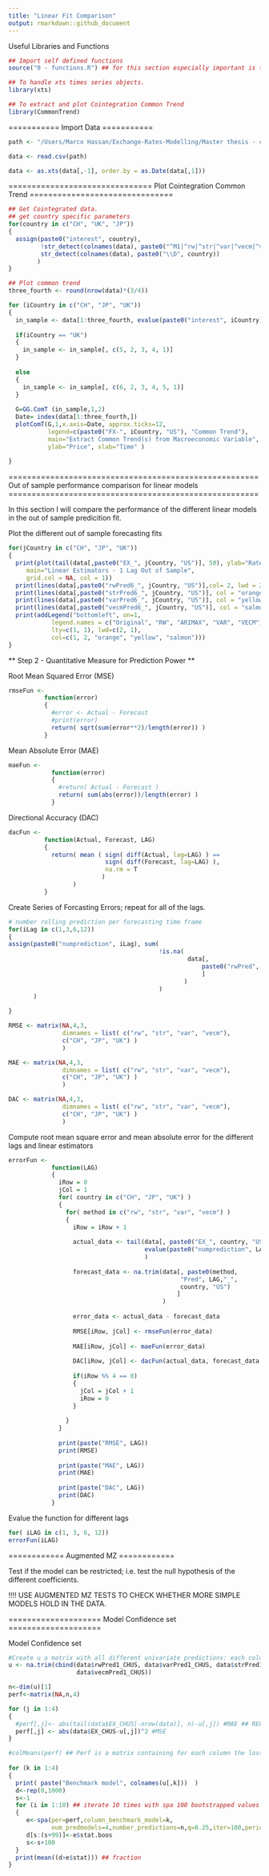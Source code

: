 ---
title: "Linear Fit Comparison"
output: rmarkdown::github_document
---

Useful Libraries and Functions
```{r}
## Import self defined functions
source("0 - functions.R") ## for this section especially important is the SPA function that returns the bootstrapped interval for the superior preddiction ability hypothesis.

## To handle xts times series objects.
library(xts)

## To extract and plot Cointegration Common Trend
library(CommonTrend)

```


===========
Import Data
===========
```{r}
path <- "/Users/Marco Hassan/Exchange-Rates-Modelling/Master thesis - codice/Written\ Data/level_linear_pred.csv"

data <- read.csv(path)

data <- as.xts(data[,-1], order.by = as.Date(data[,1]))
```


===============================
Plot Cointegration Common Trend
===============================

```{r}
## Get Cointegrated data.
## get country specific parameters
for(country in c("CH", "UK", "JP"))
{
  assign(paste0("interest", country), 
         !str_detect(colnames(data), paste0("^M1|^rw|^str|^var|^vecm|^vecm+\\D", country)) & ## with M3
         str_detect(colnames(data), paste0("\\D", country))
        )
}

## Plot common trend
three_fourth <- round(nrow(data)*(3/4))

for (iCountry in c("CH", "JP", "UK"))
{
  in_sample <- data[1:three_fourth, evalue(paste0("interest", iCountry))]
  
  if(iCountry == "UK")
  {
    in_sample <- in_sample[, c(5, 2, 3, 4, 1)]
  }
  
  else
  {
    in_sample <- in_sample[, c(6, 2, 3, 4, 5, 1)]
  }
  
  G=GG.ComT (in_sample,1,2)
  Date= index(data[1:three_fourth,])
  plotComT(G,1,x.axis=Date, approx.ticks=12,
           legend=c(paste0("FX-", iCountry, "US"), "Common Trend"),
           main="Extract Common Trend(s) from Macroeconomic Variable",
           ylab="Price", xlab="Time" )
    
}
```


======================================================
Out of sample performance comparison for linear models
======================================================

In this section I will compare the performance of the different linear models in the out of sample predicition fit.

Plot the different out of sample forecasting fits
```{r}
for(jCountry in c("CH", "JP", "UK"))
{
  print(plot(tail(data[,paste0("EX_", jCountry, "US")], 50), ylab="Rates", 
     main="Linear Estimators - 1 Lag Out of Sample",
     grid.col = NA, col = 1))
  print(lines(data[,paste0("rwPred6_", jCountry, "US")],col= 2, lwd = 2))
  print(lines(data[,paste0("strPred6_", jCountry, "US")], col = "orange", lwd = 2))
  print(lines(data[,paste0("varPred6_", jCountry, "US")], col = "yellow", lwd = 2))
  print(lines(data[,paste0("vecmPred6_", jCountry, "US")], col = "salmon", lwd = 2))
  print(addLegend("bottomleft", on=1, 
            legend.names = c("Original", "RW", "ARIMAX", "VAR", "VECM"), 
            lty=c(1, 1), lwd=c(2, 1),
            col=c(1, 2, "orange", "yellow", "salmon"))) 
}

```


** Step 2 - Quantitative Measure for Prediction Power **

Root Mean Squared Error (MSE)
```{r}
rmseFun <- 
          function(error)
          {
            #error <- Actual - Forecast
            #print(error)
            return( sqrt(sum(error**2)/length(error)) )
          }
```

Mean Absolute Error (MAE)
```{r}
maeFun <- 
            function(error)
            {
              #return( Actual - Forecast )
              return( sum(abs(error))/length(error) )
            }
```

Directional Accuracy (DAC)
```{r}
dacFun <- 
          function(Actual, Forecast, LAG)
          {
            return( mean ( sign( diff(Actual, lag=LAG) ) == 
                           sign( diff(Forecast, lag=LAG) ),
                           na.rm = T
                          ) 
                  )
          }
```


Create Series of Forcasting Errors; repeat for all of the lags.
```{r}

# number rolling prediction per forecasting time frame
for(iLag in c(1,3,6,12))
{
assign(paste0("numprediction", iLag), sum(
                                          !is.na(
                                                  data[, 
                                                      paste0("rwPred", iLag, "_JPUS")
                                                      ]
                                                 )
                                          )
       )
  
}

RMSE <- matrix(NA,4,3, 
               dimnames = list( c("rw", "str", "var", "vecm"),
               c("CH", "JP", "UK") )
               )

MAE <- matrix(NA,4,3, 
               dimnames = list( c("rw", "str", "var", "vecm"),
               c("CH", "JP", "UK") )
               )

DAC <- matrix(NA,4,3, 
               dimnames = list( c("rw", "str", "var", "vecm"),
               c("CH", "JP", "UK") )
               )
```


Compute root mean square error and mean absolute error for the different lags and linear estimators
```{r}
errorFun <- 
            function(LAG)
            {
              iRow = 0
              jCol = 1
              for( country in c("CH", "JP", "UK") )
              {
                for( method in c("rw", "str", "var", "vecm") )
                {
                  iRow = iRow + 1
                  
                  actual_data <- tail(data[, paste0("EX_", country, "US")],
                                      evalue(paste0("numprediction", LAG))
                                      )
                  
                  forecast_data <- na.trim(data[, paste0(method, 
                                                "Pred", LAG,"_", 
                                                country, "US")
                                               ]
                                           )
                  
                  error_data <- actual_data - forecast_data
                  
                  RMSE[iRow, jCol] <- rmseFun(error_data)
                  
                  MAE[iRow, jCol] <- maeFun(error_data)
                  
                  DAC[iRow, jCol] <- dacFun(actual_data, forecast_data, LAG)
                  
                  if(iRow %% 4 == 0)
                  {
                    jCol = jCol + 1
                    iRow = 0
                  }
                
                }
              }
              
              print(paste("RMSE", LAG))
              print(RMSE)
              
              print(paste("MAE", LAG))    
              print(MAE)
              
              print(paste("DAC", LAG))    
              print(DAC)
            }
```

Evalue the function for different lags
```{r}
for( iLAG in c(1, 3, 6, 12))
errorFun(iLAG)
```

============
Augmented MZ 
============

Test if the model can be restricted; i.e. test the null hypothesis of the different coefficients.

!!!! USE AUGMENTED MZ TESTS TO CHECK WHETHER MORE SIMPLE MODELS HOLD IN THE DATA.

====================
Model Confidence set
====================

Model Confidence set
```{r}
#Create u a matrix with all different univariate predictions: each column, one model prediction
u <- na.trim(cbind(data$rwPred1_CHUS, data$varPred1_CHUS, data$strPred1_CHUS, 
                   data$vecmPred1_CHUS))

n<-dim(u)[1]
perf<-matrix(NA,n,4)

for (j in 1:4)
{
  #perf[,j]<- abs(tail(data$EX_CHUS[-nrow(data)], n)-u[,j]) #MAE ## RECALL TO CHANGE ALSO HERE THE COUNTRY WHEN ADAPTING AND DERIVING P-VALUES.
  perf[,j] <- abs(data$EX_CHUS-u[,j])^2 #MSE
}

#colMeans(perf) ## Perf is a matrix containing for each column the loss function of one forecasting method.
  
for (k in 1:4)
{
  print( paste("Benchmark model", colnames(u[,k]))	)
  d<-rep(0,1000)
  s<-1
  for (i in 1:10) ## iterate 10 times with spa 100 bootstrapped values each. Total = 1000.
  { 
     e<-spa(per=perf,column_benchmark_model=k,
            num_predmodels=4,number_predictions=n,q=0.25,iter=100,periodogram=T)
     d[s:(s+99)]<-e$stat.boos
     s<-s+100
  }
  print(mean((d>e$stat))) ## fraction 
}

```

